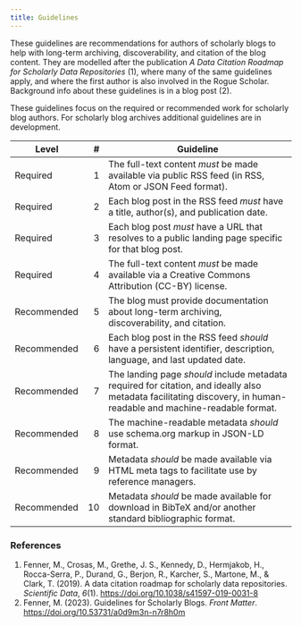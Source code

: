```yaml
---
title: Guidelines
---
```


These guidelines are recommendations for authors of scholarly blogs to help with long-term archiving, discoverability, and citation of the blog content.
They are modelled after the publication *A Data Citation Roadmap for Scholarly Data Repositories* (1), where many of the same guidelines apply, and where the first author is also involved in the Rogue Scholar. Background info about these guidelines is in a blog post (2).

These guidelines focus on the required or recommended work for scholarly blog authors. For scholarly blog archives additional guidelines are in development.

| Level       | #  | Guideline                     |
| ----------- | -: | ----------------------------- | 
| Required    | 1  | The full-text content *must* be made available via public RSS feed (in RSS, Atom or JSON Feed format). |
| Required    | 2  | Each blog post in the RSS feed *must* have a title, author(s), and publication date. |
| Required    | 3  | Each blog post *must* have a URL that resolves to a public landing page specific for that blog post. |
| Required    | 4  | The full-text content *must* be made available via a Creative Commons Attribution (CC-BY) license. |
| Recommended | 5  | The blog must provide documentation about long-term archiving, discoverability, and citation. |
| Recommended | 6  | Each blog post in the RSS feed *should* have a persistent identifier, description, language, and last updated date. |
| Recommended | 7  | The landing page *should* include metadata required for citation, and ideally also metadata facilitating discovery, in human-readable and machine-readable format. |
| Recommended | 8  | The machine-readable metadata *should* use schema.org markup in JSON-LD format. |
| Recommended | 9  | Metadata *should* be made available via HTML meta tags to facilitate use by reference managers. |
| Recommended | 10 | Metadata *should* be made available for download in BibTeX and/or another standard bibliographic format. |

### References

1. Fenner, M., Crosas, M., Grethe, J. S., Kennedy, D., Hermjakob, H., Rocca-Serra, P., Durand, G., Berjon, R., Karcher, S., Martone, M., &amp; Clark, T. (2019). A data citation roadmap for scholarly data repositories. <i>Scientific Data</i>, <i>6</i>(1). <a href="https://doi.org/10.1038/s41597-019-0031-8">https://doi.org/10.1038/s41597-019-0031-8</a>
1. Fenner, M. (2023). Guidelines for Scholarly Blogs. <i>Front Matter</i>. <a href="https://doi.org/10.53731/a0d9m3n-n7r8h0m">https://doi.org/10.53731/a0d9m3n-n7r8h0m</a>
